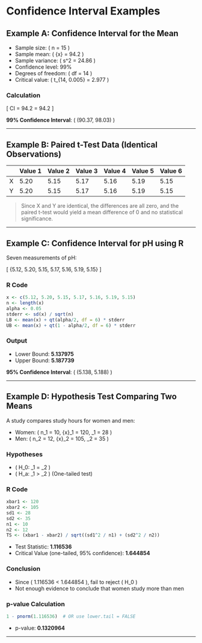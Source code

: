 # Confidence Interval Examples

## Example A: Confidence Interval for the Mean

- Sample size: \( n = 15 \)
- Sample mean: \( \bar{x} = 94.2 \)
- Sample variance: \( s^2 = 24.86 \)
- Confidence level: 99%
- Degrees of freedom: \( df = 14 \)
- Critical value: \( t_{14, 0.005} = 2.977 \)

### Calculation

\[
CI = 94.2 \pm 2.977 \cdot \sqrt{ \frac{24.86}{15} } = 94.2 \pm 3.83
\]

**99% Confidence Interval**: \( (90.37,\ 98.03) \)

---

## Example B: Paired t-Test Data (Identical Observations)

|      | Value 1 | Value 2 | Value 3 | Value 4 | Value 5 | Value 6 |
|------|---------|---------|---------|---------|---------|---------|
| X    | 5.20    | 5.15    | 5.17    | 5.16    | 5.19    | 5.15    |
| Y    | 5.20    | 5.15    | 5.17    | 5.16    | 5.19    | 5.15    |

> Since X and Y are identical, the differences are all zero, and the paired t-test would yield a mean difference of 0 and no statistical significance.

---

## Example C: Confidence Interval for pH using R

Seven measurements of pH:

\[
\{5.12,\ 5.20,\ 5.15,\ 5.17,\ 5.16,\ 5.19,\ 5.15\}
\]

### R Code

```r
x <- c(5.12, 5.20, 5.15, 5.17, 5.16, 5.19, 5.15)
n <- length(x)
alpha <- 0.05
stderr <- sd(x) / sqrt(n)
LB <- mean(x) + qt(alpha/2, df = 6) * stderr
UB <- mean(x) + qt(1 - alpha/2, df = 6) * stderr
```

### Output

- Lower Bound: **5.137975**
- Upper Bound: **5.187739**

**95% Confidence Interval**: \( (5.138,\ 5.188) \)

---

## Example D: Hypothesis Test Comparing Two Means

A study compares study hours for women and men:

- Women: \( n_1 = 10,\ \bar{x}_1 = 120,\ \sigma_1 = 28 \)
- Men: \( n_2 = 12,\ \bar{x}_2 = 105,\ \sigma_2 = 35 \)

### Hypotheses

- \( H_0: \mu_1 = \mu_2 \)
- \( H_a: \mu_1 > \mu_2 \) (One-tailed test)

### R Code

```r
xbar1 <- 120
xbar2 <- 105
sd1 <- 28
sd2 <- 35
n1 <- 10
n2 <- 12
TS <- (xbar1 - xbar2) / sqrt((sd1^2 / n1) + (sd2^2 / n2))
```

- Test Statistic: **1.116536**
- Critical Value (one-tailed, 95% confidence): **1.644854**

### Conclusion

- Since \( 1.116536 < 1.644854 \), fail to reject \( H_0 \)
- Not enough evidence to conclude that women study more than men

### p-value Calculation

```r
1 - pnorm(1.116536)  # OR use lower.tail = FALSE
```

- p-value: **0.1320964**

---
